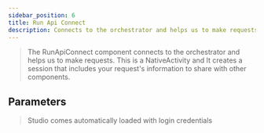 ```yaml
---
sidebar_position: 6
title: Run Api Connect
description: Connects to the orchestrator and helps us to make requests.
---
```

> The RunApiConnect component connects to the orchestrator and helps us to make requests. This is a NativeActivity and It creates a session that includes your request's information to share with other components.

## Parameters

> Studio comes automatically loaded with login credentials